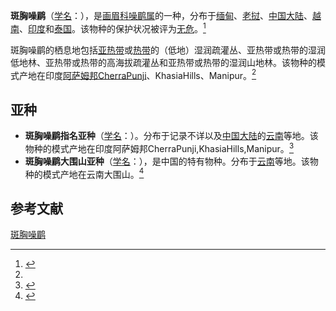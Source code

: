 {{Speciesbox
| name = 斑胸噪鹛
| image = Spot breasted laughing thrush.jpg
| status = LC | status_system = IUCN3.1
| genus = Garrulax
| species = merulinus
| authority = {{link-en|爱德华·布莱思|Edward Blyth|Blyth}}, 1851<ref name='id3312'>{{cite web| url =http://www.bioinfo.cn/db05/BjdwSpecies.php?action=view&id=3312| title =斑胸噪鹛| work =《中国动物物种编目数据库》| publisher =中国科学院微生物研究所| author =中国科学院动物研究所| accessdate =2009-04-04| deadurl =yes| archiveurl =https://web.archive.org/web/20131203122335/http://www.bioinfo.cn/db05/BjdwSpecies.php?action=view| archivedate =2013-12-03}}</ref>
| range_map = 
}}

'''斑胸噪鹛'''（[[学名|学名]]：{{lang|la|''Garrulax merulinus''}}），是[[画眉科|画眉科]][[噪鹛属|噪鹛属]]的一种，分布于[[缅甸|缅甸]]、[[老挝|老挝]]、[[中国大陆|中国大陆]]、[[越南|越南]]、[[印度|印度]]和[[泰国|泰国]]。该物种的保护状况被评为[[无危|无危]]。<ref>{{cite web|url=http://www.birdlife.org/datazone/speciesfactsheet.php?id=32449&m=0|title=Garrulax merulinus|publisher=[[国际鸟盟|BirdLife.org]]|accessdate=2011-06-27}}</ref>

斑胸噪鹛的栖息地包括[[亚热带|亚热带]]或[[热带|热带]]的（低地）湿润疏灌丛、亚热带或热带的湿润低地林、亚热带或热带的高海拔疏灌丛和亚热带或热带的湿润山地林。该物种的模式产地在印度[[阿萨姆邦|阿萨姆邦]]CherraPunji、KhasiaHills、Manipur。<ref name='id3312'/>

==亚种==
*'''斑胸噪鹛指名亚种'''（[[学名|学名]]：{{lang|la|''Garrulax merulinus merulinus''}}）。分布于记录不详以及[[中国大陆|中国大陆]]的[[云南|云南]]等地。该物种的模式产地在印度阿萨姆邦CherraPunji,KhasiaHills,Manipur。<ref name='id3313'>{{cite web| url =http://www.bioinfo.cn/db05/BjdwSpecies.php?action=view&id=3313| title =斑胸噪鹛指名亚种| work =《中国动物物种编目数据库》| publisher =中国科学院微生物研究所| author =中国科学院动物研究所| accessdate =2009-04-04| deadurl =yes| archiveurl =https://web.archive.org/web/20160305070611/http://www.bioinfo.cn/db05/BjdwSpecies.php?action=view&id=3313| archivedate =2016-03-05}}</ref>
*'''斑胸噪鹛大围山亚种'''（[[学名|学名]]：{{lang|la|''Garrulax merulinus taweishanicus''}}），是中国的特有物种。分布于[[云南|云南]]等地。该物种的模式产地在云南大围山。<ref name='id3314'>{{cite web| url =http://www.bioinfo.cn/db05/BjdwSpecies.php?action=view&id=3314| title =斑胸噪鹛大围山亚种| work =《中国动物物种编目数据库》| publisher =中国科学院微生物研究所| author =中国科学院动物研究所| accessdate =2009-04-04| deadurl =yes| archiveurl =https://web.archive.org/web/20160305090937/http://www.bioinfo.cn/db05/BjdwSpecies.php?action=view&id=3314| archivedate =2016-03-05}}</ref>

== 参考文献 ==
{{reflist}}
{{Taxonbar|from=Q3315250}}

[[Category:噪鹛属|斑胸噪鹛]]